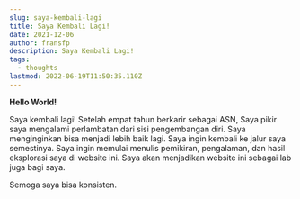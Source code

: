 ```yaml
---
slug: saya-kembali-lagi
title: Saya Kembali Lagi!
date: 2021-12-06
author: fransfp
description: Saya Kembali Lagi!
tags:
  - thoughts
lastmod: 2022-06-19T11:50:35.110Z
---
```


**Hello World!**

Saya kembali lagi!
Setelah empat tahun berkarir sebagai ASN, Saya pikir saya mengalami perlambatan dari sisi pengembangan diri. Saya menginginkan bisa menjadi lebih baik lagi. Saya ingin kembali ke jalur saya semestinya.
Saya ingin memulai menulis pemikiran, pengalaman, dan hasil eksplorasi saya di website ini. Saya akan menjadikan website ini sebagai lab juga bagi saya.

Semoga saya bisa konsisten.
